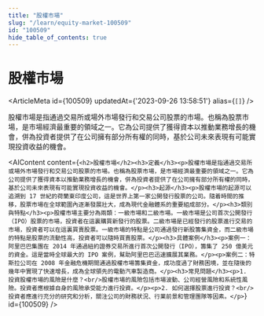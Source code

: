 ```yaml
---
title: "股權市場"
slug: "/learn/equity-market-100509"
id: "100509"
hide_table_of_contents: true
---
```



# 股權市場

<ArticleMeta id={100509} updatedAt={'2023-09-26 13:58:51'} alias={`[]`} />
<div className='border-solid border-b border-t-0 my-4 border-[var(--ifm-color-gray-300)]' />

股權市場是指通過交易所或場外市場發行和交易公司股票的市場。也稱為股票市場，是市場經濟最重要的領域之一。它為公司提供了獲得資本以推動業務增長的機會，併為投資者提供了在公司擁有部分所有權的同時，基於公司未來表現有可能實現投資收益的機會。

<AIContent content={`<h2>股權市場</h2><h3>定義</h3><p>股權市場是指通過交易所或場外市場發行和交易公司股票的市場。也稱為股票市場，是市場經濟最重要的領域之一。它為公司提供了獲得資本以推動業務增長的機會，併為投資者提供了在公司擁有部分所有權的同時，基於公司未來表現有可能實現投資收益的機會。</p><h3>起源</h3><p>股權市場的起源可以追溯到 17 世紀的荷蘭東印度公司，這是世界上第一家公開發行股票的公司。隨着時間的推移，股票市場在全球範圍內逐漸發展壯大，成為現代金融體系的重要組成部分。</p><h3>類別與特點</h3><p>股權市場主要分為兩類：一級市場和二級市場。一級市場是公司首次公開發行（IPO）股票的市場，投資者在這裏購買新發行的股票。二級市場是已經發行的股票進行交易的市場，投資者可以在這裏買賣股票。一級市場的特點是公司通過發行新股籌集資金，而二級市場的特點是股票的流動性高，投資者可以隨時買賣股票。</p><h3>具體案例</h3><p>案例一：阿里巴巴集團在 2014 年通過紐約證券交易所進行首次公開發行（IPO），籌集了 250 億美元的資金。這是當時全球最大的 IPO 案例，幫助阿里巴巴迅速擴展其業務。</p><p>案例二：特斯拉公司在 2008 年金融危機期間通過股權市場籌集資金，成功度過了財務困境，並在隨後的幾年中實現了快速增長，成為全球領先的電動汽車製造商。</p><h3>常見問題</h3><p>1. 投資股權市場的風險是什麼？<br/>股權市場的風險包括市場波動、公司經營風險和系統性風險。投資者應根據自身的風險承受能力進行投資。</p><p>2. 如何選擇股票進行投資？<br/>投資者應進行充分的研究和分析，關注公司的財務狀況、行業前景和管理團隊等因素。</p>`} id={100509} />
